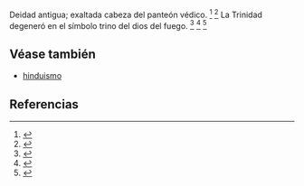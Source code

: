 Deidad antigua; exaltada cabeza del panteón védico. <ref>{{lib|LU|94|1|4}}</ref> <ref>{{lib|LU|94|4|6}}</ref> La Trinidad degeneró en el símbolo trino del dios del fuego. <ref>{{lib|LU|79|3|4}}</ref> <ref>{{lib|LU|94|1|3}}</ref> <ref>{{lib|LU|104|1|2}}</ref> 

== Véase también ==

* [[hinduismo]]


== Referencias ==

<references />
